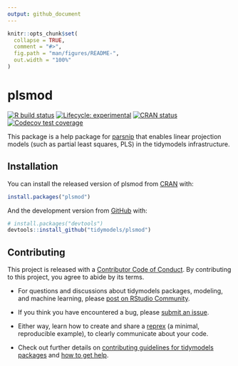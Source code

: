 ```yaml
---
output: github_document
---
```


<!-- README.md is generated from README.Rmd. Please edit that file -->

```r
knitr::opts_chunk$set(
  collapse = TRUE,
  comment = "#>",
  fig.path = "man/figures/README-",
  out.width = "100%"
)
```

# plsmod

<!-- badges: start -->
[![R build status](https://github.com/tidymodels/plsmod/workflows/R-CMD-check/badge.svg)](https://github.com/tidymodels/plsmod/actions)
[![Lifecycle: experimental](https://img.shields.io/badge/lifecycle-experimental-orange.svg)](https://www.tidyverse.org/lifecycle/#experimental)
[![CRAN status](https://www.r-pkg.org/badges/version/plsmod)](https://CRAN.R-project.org/package=plsmod)
[![Codecov test coverage](https://codecov.io/gh/tidymodels/plsmod/branch/master/graph/badge.svg)](https://codecov.io/gh/tidymodels/plsmod?branch=master)
<!-- badges: end -->

This package is a help package for [parsnip](https://tidymodels.github.io/parsnip/) that enables linear projection models (such as partial least squares, PLS) in the tidymodels infrastructure. 

## Installation

You can install the released version of plsmod from [CRAN](https://CRAN.R-project.org) with:

``` r
install.packages("plsmod")
```

And the development version from [GitHub](https://github.com/) with:

``` r
# install.packages("devtools")
devtools::install_github("tidymodels/plsmod")
```

## Contributing

This project is released with a [Contributor Code of Conduct](https://contributor-covenant.org/version/2/0/CODE_OF_CONDUCT.html). By contributing to this project, you agree to abide by its terms.

- For questions and discussions about tidymodels packages, modeling, and machine learning, please [post on RStudio Community](https://rstd.io/tidymodels-community).

- If you think you have encountered a bug, please [submit an issue](https://github.com/tidymodels/plsmod/issues).

- Either way, learn how to create and share a [reprex](https://rstd.io/reprex) (a minimal, reproducible example), to clearly communicate about your code.

- Check out further details on [contributing guidelines for tidymodels packages](https://www.tidymodels.org/contribute/) and [how to get help](https://www.tidymodels.org/help/).
